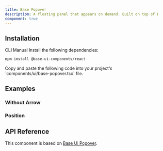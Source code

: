 ```yaml
---
title: Base Popover
description: A floating panel that appears on demand. Built on top of Base UI Popover component with shadcn styling.
component: true
---
```


<ExamplePreview path="base-popover/default" />

## Installation

<Tabs defaultValue="cli">

<TabsList>
  <TabsTrigger value="cli">CLI</TabsTrigger>
  <TabsTrigger value="manual">Manual</TabsTrigger>
</TabsList>

<TabsContent value="cli">
  <CliCommands name="base-popover" />
</TabsContent>

<TabsContent value="manual">    
<Steps>

<Step>
Install the following dependencies:

```bash
npm install @base-ui-components/react
```

</Step>

<Step>
Copy and paste the following code into your project's `components/ui/base-popover.tsx` file.

<ComponentPreview name="base-popover" />

</Step>

</Steps>

</TabsContent>

</Tabs>

## Examples

### Without Arrow

<ExamplePreview path="base-popover/without-arrow" />

### Position

<ExamplePreview path="base-popover/position" />

## API Reference

This component is based on [Base UI Popover](https://base-ui.com/react/components/popover).
